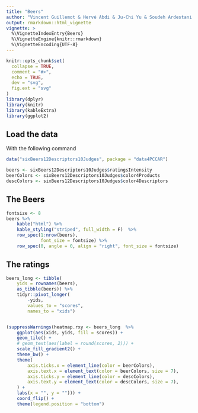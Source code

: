 ```yaml
---
title: "Beers"
author: "Vincent Guillemot & Hervé Abdi & Ju-Chi Yu & Soudeh Ardestani Khoubrouy"
output: rmarkdown::html_vignette
vignette: >
  %\VignetteIndexEntry{Beers}
  %\VignetteEngine{knitr::rmarkdown}
  %\VignetteEncoding{UTF-8}
---
```


```r
knitr::opts_chunk$set(
  collapse = TRUE,
  comment = "#>",
  echo = TRUE, 
  dev = "svg",
  fig.ext = "svg"
)
library(dplyr)
library(knitr)
library(kableExtra)
library(ggplot2)
```

## Load the data

With the following command

```r
data("sixBeers12Descriptors10Judges", package = "data4PCCAR")
```

```r
beers <- sixBeers12Descriptors10Judges$ratingsIntensity
beerColors <- sixBeers12Descriptors10Judges$color4Products
descColors <- sixBeers12Descriptors10Judges$color4Descriptors
```

## The Beers {.smaller}

```r
fontsize <- 8
beers %>%
    kable("html") %>%
    kable_styling("striped", full_width = F)  %>%
    row_spec(1:nrow(beers),
             font_size = fontsize) %>%
    row_spec(0, angle = 0, align = "right", font_size = fontsize)
```


## The ratings


```r
beers_long <- tibble(
    yids = rownames(beers), 
    as_tibble(beers)) %>%
    tidyr::pivot_longer(
        -yids,
        values_to = "scores",
        names_to = "xids")


(suppressWarnings(heatmap.rxy <- beers_long  %>%
    ggplot(aes(xids, yids, fill = scores)) +
    geom_tile() +
    # geom_text(aes(label = round(scores, 2))) +
    scale_fill_gradient2() +
    theme_bw() +
    theme(
        axis.ticks.x = element_line(color = beerColors),
        axis.text.x = element_text(color = beerColors, size = 7),
        axis.ticks.y = element_line(color = descColors),
        axis.text.y = element_text(color = descColors, size = 7),
    ) +
    labs(x = "", y = ""))) + 
    coord_flip() + 
    theme(legend.position = "bottom")
```


